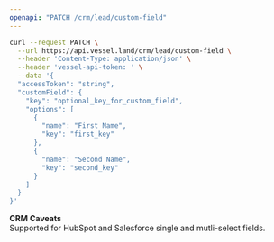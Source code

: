 ```yaml
---
openapi: "PATCH /crm/lead/custom-field"
---
```


<RequestExample>

```bash Request
curl --request PATCH \
  --url https://api.vessel.land/crm/lead/custom-field \
  --header 'Content-Type: application/json' \
  --header 'vessel-api-token: ' \
  --data '{
  "accessToken": "string",
  "customField": {
    "key": "optional_key_for_custom_field",
    "options": [
      {
        "name": "First Name",
        "key": "first_key"
      },
      {
        "name": "Second Name",
        "key": "second_key"
      }
    ]
  }
}'
```

</RequestExample>

**CRM Caveats**  
Supported for HubSpot and Salesforce single and mutli-select fields.
